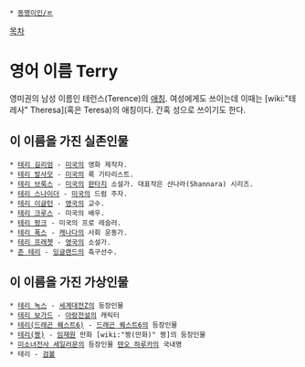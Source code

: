  * [[동명이인/ㅌ]] 

[[목차]]
= 영어 이름 Terry =
영미권의 남성 이름인 테런스(Terence)의 [[애칭]]. 여성에게도 쓰이는데 이때는 [wiki:"테레사" Theresa](혹은 Teresa)의 애칭이다. 간혹 성으로 쓰이기도 한다.

== 이 이름을 가진 실존인물 ==
 * [[테리 길리엄]] - [[미국]]의 영화 제작자.
 * [[테리 발사모]] - [[미국]]의 록 기타리스트.
 * [[테리 브룩스]] - [[미국]]의 [[판타지]] 소설가. 대표작은 샨나라(Shannara) 시리즈.
 * [[테리 스나이더]] - [[미국]]의 드럼 주자.
 * [[테리 이글턴]] - [[영국]]의 교수.
 * [[테리 크루스]] - 미국의 배우.
 * [[테리 펑크]] - 미국의 프로 레슬러.
 * [[테리 폭스]] - [[캐나다]]의 사회 운동가.
 * [[테리 프래쳇]] - [[영국]]의 소설가.
 * [[존 테리]] - [[잉글랜드]]의 축구선수.

== 이 이름을 가진 가상인물 ==
 * [[테리 녹스]] - [[세계대전Z]]의 등장인물
 * [[테리 보가드]] - [[아랑전설]]의 캐릭터
 * [[테리(드래곤 퀘스트6)]] - [[드래곤 퀘스트6]]의 등장인물
 * [[테리(짱)]] - [[임재원]] 만화 [wiki:"짱(만화)" 짱]의 등장인물
 * [[미소녀전사 세일러문]]의 등장인물 [[텐오 하루카]]의 국내명
 * 테리 - [[검볼]]
